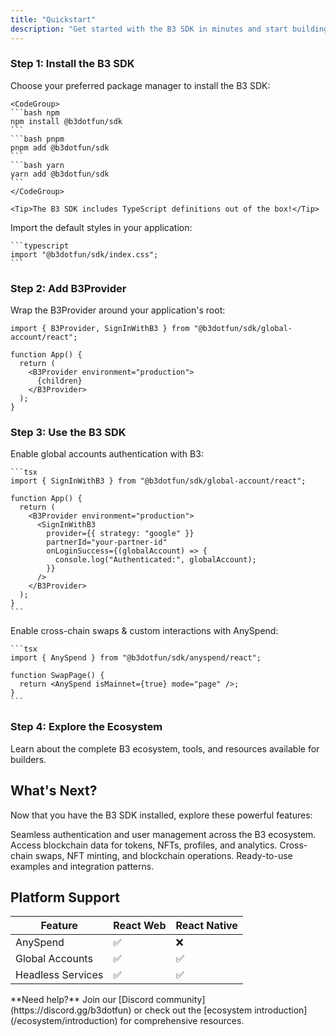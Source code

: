 ```yaml
---
title: "Quickstart"
description: "Get started with the B3 SDK in minutes and start building on the B3 ecosystem"
---
```


### Step 1: Install the B3 SDK
<Steps>
  <Step title="Install the SDK package">
    Choose your preferred package manager to install the B3 SDK:

    <CodeGroup>
    ```bash npm
    npm install @b3dotfun/sdk
    ```
    ```bash pnpm
    pnpm add @b3dotfun/sdk
    ```
    ```bash yarn
    yarn add @b3dotfun/sdk
    ```
    </CodeGroup>

    <Tip>The B3 SDK includes TypeScript definitions out of the box!</Tip>
  </Step>

  <Step title="Import CSS styles">
    Import the default styles in your application:

    ```typescript
    import "@b3dotfun/sdk/index.css";
    ```
  </Step>
</Steps>

### Step 2: Add B3Provider
Wrap the B3Provider around your application's root:

```tsx
import { B3Provider, SignInWithB3 } from "@b3dotfun/sdk/global-account/react";

function App() {
  return (
    <B3Provider environment="production">
      {children}
    </B3Provider>
  );
}
```


### Step 3: Use the B3 SDK
<AccordionGroup>
 <Accordion icon="swap" title="Instant Accounts">
    Enable global accounts authentication with B3:

    ```tsx
    import { SignInWithB3 } from "@b3dotfun/sdk/global-account/react";

    function App() {
      return (
        <B3Provider environment="production">
          <SignInWithB3
            provider={{ strategy: "google" }}
            partnerId="your-partner-id"
            onLoginSuccess={(globalAccount) => {
              console.log("Authenticated:", globalAccount);
            }}
          />
        </B3Provider>
      );
    }
    ```
  </Accordion>
  <Accordion icon="swap" title="Access Liquidity">
    Enable cross-chain swaps & custom interactions with AnySpend:

    ```tsx
    import { AnySpend } from "@b3dotfun/sdk/anyspend/react";

    function SwapPage() {
      return <AnySpend isMainnet={true} mode="page" />;
    }
    ```
  </Accordion>
</AccordionGroup>

### Step 4: Explore the Ecosystem

<Card title="Discover B3 Ecosystem" icon="globe" href="/ecosystem/introduction">
  Learn about the complete B3 ecosystem, tools, and resources available for builders.
</Card>

## What's Next?

Now that you have the B3 SDK installed, explore these powerful features:

<CardGroup cols={2}>

<Card title="Global Accounts" icon="user" href="/sdk/global-account/introduction">
  Seamless authentication and user management across the B3 ecosystem.
</Card>

<Card title="Data API" icon="user" href="/data/api-reference/introduction">
  Access blockchain data for tokens, NFTs, profiles, and analytics.
</Card>

<Card title="AnySpend SDK" icon="arrows-cross" href="/anyspend/introduction">
  Cross-chain swaps, NFT minting, and blockchain operations.
</Card>

<Card title="Examples & Demos" icon="code" href="/sdk/introduction">
  Ready-to-use examples and integration patterns.
</Card>

</CardGroup>

## Platform Support

| Feature           | React Web | React Native |
| ----------------- | --------- | ------------ |
| AnySpend          | ✅         | ❌            |
| Global Accounts   | ✅         | ✅            |
| Headless Services | ✅         | ✅            |

<Note>
  **Need help?** Join our [Discord community](https://discord.gg/b3dotfun) or check out the 
  [ecosystem introduction](/ecosystem/introduction) for comprehensive resources.
</Note>
